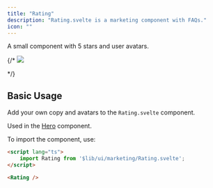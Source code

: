 ```yaml
---
title: "Rating"
description: "Rating.svelte is a marketing component with FAQs."
icon: ""
---
```


A small component with 5 stars and user avatars.

{/* <Frame caption="Rating.svelte ">
  <img src="/images/components/Rating.png" className="bg-white" />
</Frame>  */}


## Basic Usage

Add your own copy and avatars to the `Rating.svelte` component.

Used in the [Hero](/components/marketing/hero) component.

To import the component, use:
```html +page.svelte
<script lang="ts">
    import Rating from '$lib/ui/marketing/Rating.svelte';
</script>

<Rating />
```